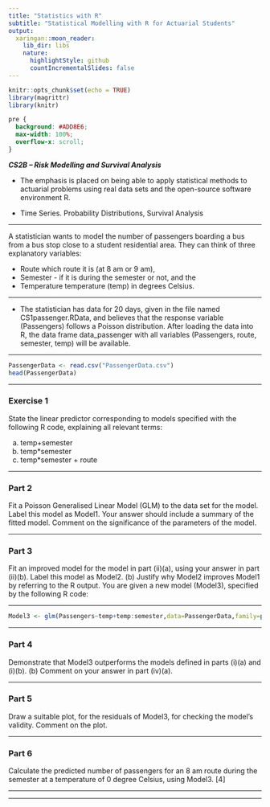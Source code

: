 ```yaml
---
title: "Statistics with R"
subtitle: "Statistical Modelling with R for Actuarial Students"
output:
  xaringan::moon_reader:
    lib_dir: libs
    nature:
      highlightStyle: github
      countIncrementalSlides: false
---
```


```r
knitr::opts_chunk$set(echo = TRUE)
library(magrittr)
library(knitr)


```

```css
pre {
  background: #ADD8E6;
  max-width: 100%;
  overflow-x: scroll;
}
```

***CS2B – Risk Modelling and Survival Analysis ***


* The emphasis is placed on being able to apply statistical methods to actuarial problems using real data sets and the open-source software environment R. 

* Time Series. Probability Distributions, Survival Analysis

---

A statistician wants to model the number of passengers boarding a bus from a bus stop close to a student residential area. They can think of three explanatory variables: 

* Route which route it is (at 8 am or 9 am),
* Semester - if it is during the semester or not, and the 
* Temperature temperature (temp) in degrees Celsius. 

---

* The statistician has data for 20 days, given in 
the file named CS1passenger.RData, and believes that the response variable 
(Passengers) follows a Poisson distribution. After loading the data into R, the data 
frame data_passenger with all variables (Passengers, route, 
semester, temp) will be available. 


---

```r
PassengerData <- read.csv("PassengerData.csv")
head(PassengerData)
```


---

###  Exercise 1

State the linear predictor corresponding to models specified with the following R code, explaining all relevant terms: 

a. temp+semester 
b. temp*semester 
c. temp*semester + route 


---

### Part 2

Fit a Poisson Generalised Linear Model (GLM) to the data set for the 
model. Label this model as Model1. Your answer should 
include a summary of the fitted model. Comment on the significance of the parameters of the model. 

---

### Part 3

 Fit an improved model for the model in part (ii)(a), using your answer 
in part (ii)(b). Label this model as Model2. 
(b) Justify why Model2 improves Model1 by referring to the R output. 
You are given a new model (Model3), specified by the following R code: 

---


```r
Model3 <- glm(Passengers~temp+temp:semester,data=PassengerData,family=poisson(link="log"))
```


---

### Part 4

Demonstrate that Model3 outperforms the models defined in 
parts (i)(a) and (i)(b). 
(b) Comment on your answer in part (iv)(a). 

---

### Part 5
Draw a suitable plot, for the residuals of Model3, for checking the 
model’s validity. Comment on the plot. 


---

### Part 6
Calculate the predicted number of passengers for an 8 am route during the 
semester at a temperature of 0 degree Celsius, using Model3. [4] 

---

---